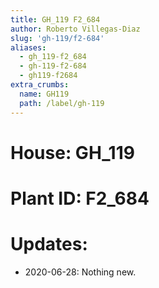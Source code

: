 ```yaml
---
title: GH_119 F2_684
author: Roberto Villegas-Diaz
slug: 'gh-119/f2-684'
aliases:
  - gh_119-f2_684
  - gh-119-f2-684
  - gh119-f2684
extra_crumbs:
  name: GH119
  path: /label/gh-119
---
```


# **House**: GH_119
# **Plant ID**: F2_684
# **Updates**: 
 - 2020-06-28: Nothing new.
